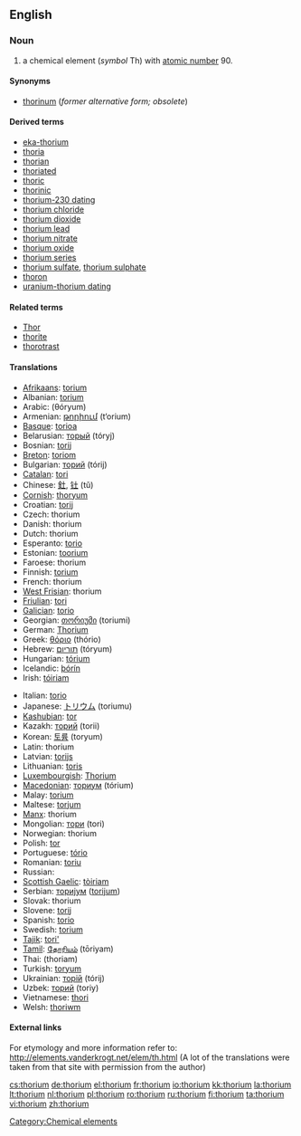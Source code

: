 {{also|Thorium}}
==English==
{{elements|Th|actinium|Ac|protactinium|Pa}}

===Noun===
{{en-noun|-}}
{{wikipedia}}

# a chemical element (''symbol'' Th) with [[atomic number]] 90.

====Synonyms====
* [[thorinum]] (''former alternative form; obsolete'')

====Derived terms====
* [[eka-thorium]]
* [[thoria]]
* [[thorian]]
* [[thoriated]]
* [[thoric]]
* [[thorinic]]
* [[thorium-230 dating]]
* [[thorium chloride]]
* [[thorium dioxide]]
* [[thorium lead]]
* [[thorium nitrate]]
* [[thorium oxide]]
* [[thorium series]]
* [[thorium sulfate]], [[thorium sulphate]]
* [[thoron]]
* [[uranium-thorium dating]]

====Related terms====
* [[Thor]]<!--after whom thorium was named-->
* [[thorite]]
* [[thorotrast]]

====Translations====
{{top}}
* [[Afrikaans]]: [[torium]]
* Albanian: [[torium]]
* Arabic: {{Arab|[[ثوريوم]]}} (θóryum) {{m}}
* Armenian: [[թորիում]] (t‘orium)
* [[Basque]]: [[torioa]]
* Belarusian: [[торый]] (tóryj) {{m}}
* Bosnian: [[torij]]
* [[Breton]]: [[toriom]]
* Bulgarian: [[торий]] (tórij) {{m}}
* [[Catalan]]: [[tori]]
* Chinese: [[釷]], [[钍]] (tǔ)
* [[Cornish]]: [[thoryum]]
* Croatian: [[torij]]
* Czech: thorium
* Danish: thorium
* Dutch: thorium {{n}}
* Esperanto: [[torio]]
* Estonian: [[toorium]]
* Faroese: thorium
* Finnish: [[torium]]
* French: thorium {{m}}
* [[West Frisian]]: thorium
* [[Friulian]]: [[tori]]
* [[Galician]]: [[torio]]
* Georgian: [[თორიუმი]] (toriumi)
* German: [[Thorium]] {{n}}
* Greek: [[θόριο]] (thório) {{n}}
* Hebrew: [[תוריום]] (tóryum)
* Hungarian: [[tórium]]
* Icelandic: [[þórín]]
* Irish: [[tóiriam]]
{{mid}}
* Italian: [[torio]] {{m}}
* Japanese: [[トリウム]] (toriumu)
* [[Kashubian]]: [[tor]]
* Kazakh: [[торий]] (torii)
* Korean: [[토륨]] (toryum)
* Latin: thorium
* Latvian: [[torijs]]
* Lithuanian: [[toris]]
* [[Luxembourgish]]: [[Thorium]]
* [[Macedonian]]: [[ториум]] (tórium) {{m}}
* Malay: [[torium]]
* Maltese: [[torjum]]
* [[Manx]]: thorium
* Mongolian: [[тори]] (tori)
* Norwegian: thorium
* Polish: [[tor#Polish|tor]] {{m}}
* Portuguese: [[tório]] {{m}}
* Romanian: [[toriu]] {{n}}
* Russian: {{t|ru|торий|tr=tórij|m}}
* [[Scottish Gaelic]]: [[tòiriam]]
* Serbian: [[ториjум]] ([[torijum]]) {{m}}
* Slovak: thorium
* Slovene: [[torij]]
* Spanish: [[torio]] {{m}}
* Swedish: [[torium]]
* [[Tajik]]: [[tori']]
* [[Tamil]]: [[தோரியம்]] (tōriyam)
* Thai: {{Thai|[[ทอเรียม]]}} (thoriam)
* Turkish: [[toryum]]
* Ukrainian: [[торiй]] (tórij) {{m}}
* Uzbek: [[торий]] (toriy)
* Vietnamese: [[thori]]
* Welsh: [[thoriwm]]
{{bottom}}

====External links====
For etymology and more information refer to:
http://elements.vanderkrogt.net/elem/th.html
(A lot of the translations were taken from that site with permission from the author)

[[Category:Chemical elements]]

[[cs:thorium]]
[[de:thorium]]
[[el:thorium]]
[[fr:thorium]]
[[io:thorium]]
[[kk:thorium]]
[[la:thorium]]
[[lt:thorium]]
[[nl:thorium]]
[[pl:thorium]]
[[ro:thorium]]
[[ru:thorium]]
[[fi:thorium]]
[[ta:thorium]]
[[vi:thorium]]
[[zh:thorium]]
